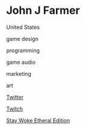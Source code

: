 # John J Farmer

<Location>

United States

</Location>



<Skills>

game design

programming

game audio

marketing

art

</Skills>

<Business>

[Twitter](https://twitter.com/UpanGames)

[Twitch](https://www.twitch.tv/upallnightgamesofficaldev)

</Business>



<Games>

[Stay Woke Etheral Edition](https://store.steampowered.com/app/740350/Stay_Woke_Etheral_Edition/)

</Games>
